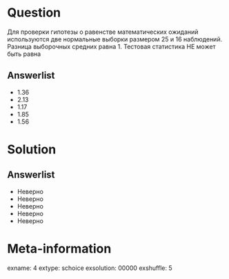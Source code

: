 Question
========
  Для проверки гипотезы о равенстве математических ожиданий используются две нормальные выборки размером 25 и 16 наблюдений. Разница выборочных средних равна 1. Тестовая статистика НЕ может быть равна

Answerlist
----------
*  $1.36$
*  $2.13$
*  $1.17$
*  $1.85$
*  $1.56$

Solution
========

Answerlist
----------
*  Неверно
*  Неверно
*  Неверно
*  Неверно
*  Неверно

Meta-information
================
exname: 4
extype: schoice
exsolution: 00000
exshuffle: 5

